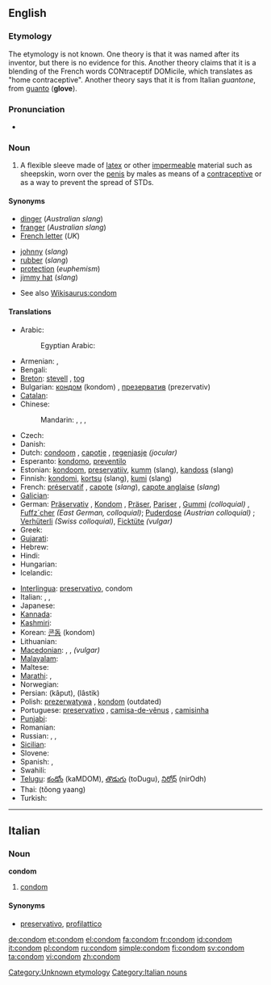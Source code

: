 ==English==
{{wikipedia}}

===Etymology===
The etymology is not known.  One theory is that it was named after its inventor, but there is no evidence for this.  Another theory claims that it is a blending of the French words CONtraceptif DOMicile, which translates as "home contraceptive".  Another theory says that it is from Italian ''guantone'', from [[guanto]] ('''glove''').

===Pronunciation===
* {{audio|en-us-condom.ogg|Audio (US)}}

===Noun===
{{en-noun}}

# A flexible sleeve made of [[latex]] or other [[impermeable]] material such as sheepskin, worn over the [[penis]] by males as means of a [[contraceptive]] or as a way to prevent the spread of STDs.

====Synonyms====
{{top2}}
* [[dinger]] (''Australian slang'')<!--haven't heard this since I was a kid though-->
* [[franger]] (''Australian slang'')
* [[French letter]] (''UK'')
{{mid2}}
* [[johnny]] (''slang'')
* [[rubber]] (''slang'')
* [[protection]] (''euphemism'')
* [[jimmy hat]] (''slang'')
{{bottom}}
* See also [[Wikisaurus:condom]]

====Translations====
{{trans-top|flexible sleeve worn on the penis}}
* Arabic: {{t|ar|عازل ذكري|m|tr=`aazil dhakarii|sc=Arab}}
*: Egyptian Arabic: {{tø|arz|واقي ذكري|m|tr=waaqi zakari|sc=Arab}}
* Armenian: {{t-|hy|պահպանակ|tr=pahpanak|sc=Armn|xs=Armenian}}, {{t-|hy|գանդոն|tr=gandon|sc=Armn|xs=Armenian}} {{i|vulgar}}
* Bengali: {{t|bn|কন্ডম|sc=Beng|xs=Bengali}}
* [[Breton]]: [[stevell]] {{f}}, [[tog]] {{m}}
* Bulgarian: [[кондом]] (kondom) {{m}}, [[презерватив]] (prezervativ) {{m}}
* [[Catalan]]: {{t-|ca|preservatiu|m}}
* Chinese:
*: Mandarin: {{t|cmn|避孕套|tr=bìyùntào|sc=Hani|xs=Mandarin}},  {{t|cmn|安全套|tr=ānquántào|sc=Hani|xs=Mandarin}},  {{t|cmn|陰莖套|sc=Hani|xs=Mandarin}},  {{t|cmn|阴茎套|tr=yīnjīngtào|sc=Hani|xs=Mandarin}}
* Czech: {{t-|cs|kondom|m}}
* Danish: {{t+|da|kondom}}
* Dutch: [[condoom]] {{m}}, [[capotje]] {{n}}, [[regenjasje]] {{n}} ''(jocular)''
* Esperanto: [[kondomo]], [[preventilo]]
* Estonian: [[kondoom]], [[preservatiiv]], [[kumm]] (slang), [[kandoss]] (slang)
* Finnish: [[kondomi]], [[kortsu]] (slang), [[kumi]] (slang)
* French: [[préservatif]] {{m}}, [[capote]] {{f}} (''slang''), [[capote anglaise]] {{f}} (''slang'')
* [[Galician]]: {{t+|gl|preservativo|m|xs=Galician}}
* German: [[Präservativ]] {{n}}, [[Kondom]] {{n}}, [[Präser]], [[Pariser]] , [[Gummi]] ''(colloquial)'' {{n}}, [[Fuffz´cher]] ''(East German, colloquial)''; [[Puderdose]] ''(Austrian colloquial)'' {{f}}; [[Verhüterli]] ''(Swiss colloquial)'', [[Ficktüte]] {{f}} ''(vulgar)''
* Greek: {{t+|el|προφυλακτικό|n|tr=profylaktikó|sc=Grek}}
* [[Gujarati]]: {{t|gu|કોંડોમ|sc=Gujr|xs=Gujarati}}
* Hebrew: {{t-|he|קונדום|m|alt=קוֹנְדּוֹם|tr=kondom|sc=Hebr}}
* Hindi: {{t-|hi|निरोध|tr=nirodh|sc=Deva|xs=Hindi}}
* Hungarian: {{t+|hu|óvszer}}
* Icelandic: {{t+|is|smokkur}}
{{trans-mid}}
* [[Interlingua]]: [[preservativo]], condom
* Italian: {{t+|it|preservativo|m}}, {{t+|it|profilattico|m}}, {{t+|it|condom|m}}
* Japanese: {{t+|ja|コンドーム|tr=kondōmu|sc=Jpan}}
* [[Kannada]]: {{t|kn|ಕಾಂಡಮ್|sc=Knda|xs=Kannada}}
* [[Kashmiri]]: {{t|ks|कंडोम|sc=Deva|xs=Kashmiri}}
* Korean: [[콘돔]] (kondom)
* Lithuanian: {{t-|lt|prezervatyvas|m|xs=Lithuanian}}
* [[Macedonian]]: {{t|mk|кондом|m|tr=kondóm|sc=Cyrl|xs=Macedonian}},  {{t|mk|презерватив|m|tr=prezervatív|sc=Cyrl|xs=Macedonian}},  {{t|mk|куртон|m|tr=kurtón|sc=Cyrl|xs=Macedonian}} ''(vulgar)''
* [[Malayalam]]: {{t|ml|ഉറ|sc=Mlym|xs=Malayalam}}
* Maltese: {{t|mt|kondo|xs=Maltese}}
* [[Marathi]]: {{t-|mr|निरोध|tr=nirodh|sc=Deva|xs=Marathi}},  {{t|mr|कॉंन्डोम|sc=Deva|xs=Marathi}}
* Norwegian: {{t-|no|kondom|m|n}}
* Persian: {{fa-Arab|[[کاپوت]]}} (kâput), {{fa-Arab|[[لاستیک]]}} (lâstik)
* Polish: [[prezerwatywa]] {{f}}, [[kondom]] {{m}} (outdated)
* Portuguese: [[preservativo]] {{m}}, [[camisa-de-vênus]] {{f}}, [[camisinha]] {{f}}
* [[Punjabi]]: {{t|pa|ਨਿਰੋਧ|xs=Punjabi}}
* Romanian: {{t+|ro|prezervativ|n}}
* Russian: {{t+|ru|презерватив|m|tr=prezervatív|sc=Cyrl}},  {{t|ru|кондом|m|tr=kondóm|sc=Cyrl}},  {{qualifier|slang, crude}} {{t+|ru|гондон|m|tr=gondón|sc=Cyrl}}
* [[Sicilian]]: {{t|scn|prisirvativu|m|xs=Sicilian}}
* Slovene: {{t+|sl|kondom}}
* Spanish: {{t+|es|preservativo|m}}, {{t+|es|condón|m}}
* Swahili: {{t+|sw|kondomu|xs=Swahili}}
* [[Telugu]]: [[కండోం]] (kaMDOM), [[తొడుగు]] (toDugu), [[నిరోధ్]] (nirOdh)
* Thai: {{Thai|[[ถุงยาง]]}} (tŏong yaang)
* Turkish: {{t|tr|prezervatif}}
{{trans-bottom}}

[[Category:Unknown etymology]]

----

==Italian==

===Noun===
'''condom''' {{m}} {{inv}}

# [[condom#English|condom]]

====Synonyms====
* [[preservativo]], [[profilattico]]

[[Category:Italian nouns]]

[[de:condom]]
[[et:condom]]
[[el:condom]]
[[fa:condom]]
[[fr:condom]]
[[id:condom]]
[[it:condom]]
[[pl:condom]]
[[ru:condom]]
[[simple:condom]]
[[fi:condom]]
[[sv:condom]]
[[ta:condom]]
[[vi:condom]]
[[zh:condom]]
